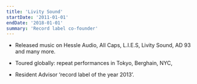 ```yaml
---
title: 'Livity Sound'
startDate: '2011-01-01'
endDate: '2018-01-01'
summary: 'Record label co-founder'
---
```


* Released music on Hessle Audio, All Caps, L.I.E.S, Livity Sound, AD 93 and many more.

* Toured globally: repeat performances in Tokyo, Berghain, NYC, 

* Resident Advisor ‘record label of the year 2013’. 


